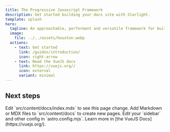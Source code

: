 ```yaml
---
title: The Progressive Javascript Framework
description: Get started building your docs site with Starlight.
template: splash
hero:
  tagline: An approachable, performant and versatile framework for building web user interfaces.!
  image:
    file: ../../assets/houston.webp
  actions:
    - text: Get started
      link: /guides/introduction/
      icon: right-arrow
    - text: Read the VueJS docs
      link: https://vuejs.org//
      icon: external
      variant: minimal
---
```



## Next steps

<CardGrid stagger>
	<Card title="Update content" icon="pencil">
		Edit `src/content/docs/index.mdx` to see this page change.
	</Card>
	<Card title="Add new content" icon="add-document">
		Add Markdown or MDX files to `src/content/docs` to create new pages.
	</Card>
	<Card title="Configure your site" icon="setting">
		Edit your `sidebar` and other config in `astro.config.mjs`.
	</Card>
	<Card title="Read the docs" icon="open-book">
		Learn more in [the VueJS Docs](https://vuejs.org/).
	</Card>
</CardGrid>
